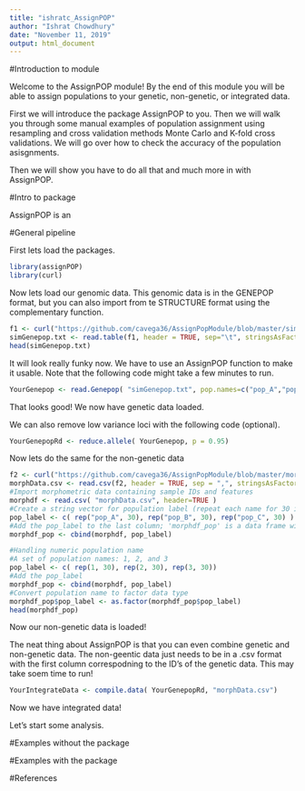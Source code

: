 ```yaml
---
title: "ishratc_AssignPOP"
author: "Ishrat Chowdhury"
date: "November 11, 2019"
output: html_document
---
```


#Introduction to module

Welcome to the AssignPOP module! By the end of this module you will be able to assign populations to your genetic, non-genetic, or integrated data. 

First we will introduce the package AssignPOP to you. Then we will walk you through some manual examples of population assignment using resampling and cross validation methods Monte Carlo and K-fold cross validations. We will go over how to check the accuracy of the population asisgnments.

Then we will show you have to do all that and much more in with AssignPOP.

#Intro to package

AssignPOP is an


#General pipeline

First lets load the packages.
```r
library(assignPOP)
library(curl)
```

Now lets load our genomic data. This genomic data is in the GENEPOP format, but you can also import from te STRUCTURE format using the complementary function.
```r
f1 <- curl("https://github.com/cavega36/AssignPopModule/blob/master/simGenepop.txt")
simGenepop.txt <- read.table(f1, header = TRUE, sep="\t", stringsAsFactors = FALSE)
head(simGenepop.txt)
```

It will look really funky now. We have to use an AssignPOP function to make it usable. Note that the following code might take a few minutes to run.

```r
YourGenepop <- read.Genepop( "simGenepop.txt", pop.names=c("pop_A","pop_B","pop_C"), haploid = FALSE)
```

That looks good! We now have genetic data loaded.

We can also remove low variance loci with the following code (optional).

```r
YourGenepopRd <- reduce.allele( YourGenepop, p = 0.95)
```

Now lets do the same for the non-genetic data

```r
f2 <- curl("https://github.com/cavega36/AssignPopModule/blob/master/morphData.csv")
morphData.csv <- read.csv(f2, header = TRUE, sep = ",", stringsAsFactors = FALSE)
#Import morphometric data containing sample IDs and features
morphdf <- read.csv( "morphData.csv", header=TRUE )
#Create a string vector for population label (repeat each name for 30 individuals)
pop_label <- c( rep("pop_A", 30), rep("pop_B", 30), rep("pop_C", 30) ) 
#Add the pop_label to the last column; 'morphdf_pop' is a data frame with population label in the last column
morphdf_pop <- cbind(morphdf, pop_label)

#Handling numeric population name
#A set of population names: 1, 2, and 3
pop_label <- c( rep(1, 30), rep(2, 30), rep(3, 30))
#Add the pop_label
morphdf_pop <- cbind(morphdf, pop_label)
#Convert population name to factor data type 
morphdf_pop$pop_label <- as.factor(morphdf_pop$pop_label)
head(morphdf_pop)
```

Now our non-genetic data is loaded!

The neat thing about AssignPOP is that you can even combine genetic and non-genetic data. The non-geentic data just needs to be in a .csv format with the first column correspodning to the ID's of the genetic data. This may take soem time to run!

```r
YourIntegrateData <- compile.data( YourGenepopRd, "morphData.csv")
```

Now we have integrated data!

Let's start some analysis.

#Examples without the package

#Examples with the package 

#References 





